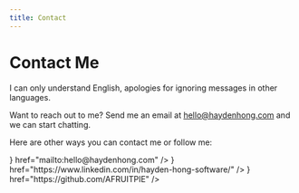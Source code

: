 ```yaml
---
title: Contact
---
```



# Contact Me

<Callout type="info" emoji="🌎">
  I can only understand English, apologies for ignoring messages in other
  languages.
</Callout>

Want to reach out to me? Send me an email at hello@haydenhong.com and we can start chatting.

Here are other ways you can contact me or follow me:

<Cards>
  <Cards.Card
    title="Email"
    icon={<Mail />}
    href="mailto:hello@haydenhong.com"
  />
  <Cards.Card
    title="LinkedIn"
    icon={<Linkedin />}
    href="https://www.linkedin.com/in/hayden-hong-software/"
  />
  <Cards.Card
    title="GitHub"
    icon={<Github />}
    href="https://github.com/AFRUITPIE"
  />
</Cards>
